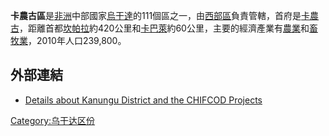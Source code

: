 {{Infobox settlement
|name=卡農古區
|settlement_type=
|native_name      =
|nickname           = 
|image_skyline      
|image_size          = 
|image_caption       =
|image_flag         = 
|image_seal         =
|image_map          = Kanungu District Uganda.png
|map_caption        = 
|coordinates_region   = UG
|subdivision_type1  = 國家
|subdivision_name1  = {{flag|Uganda}}
|subdivision_type2  = 地理區
|subdivision_name2  = [[西部區_(烏干達)|西部區]]
|subdivision_type3  = 首府
|subdivision_name3 = [[卡農古|卡農古]]
|subdivision_type4 = 
|subdivision_name4 = 
|leader_title       =
|leader_name        =
|established_title  =
|established_date   = 
|area_magnitude     = 
|area_total_km2         =  
|area_land_km2          = 
|area_water_km2         = 
|population_as_of   = 2010估計
|population_note    = 
|population_total   =239800
|population_metro   = 
|population_density_km2 = 
|timezone           =[[東非時間|東非時間]]
|utc_offset         = +3
|timezone_DST       = 
|utc_offset_DST     = 
|latd=00|latm=57|lats=|latNS=S
|longd=29|longm=47|longs=|longEW=E
|elevation_m          = 
|blank_name             =
|blank_info             =
|website            =[https://web.archive.org/web/20090212220621/http://www.kanungu.go.ug/]
|footnotes          = 
}}

'''卡農古區'''是[[非洲|非洲]]中部國家[[烏干達|烏干達]]的111個區之一，由[[西部區_(烏干達)|西部區]]負責管轄，首府是[[卡農古|卡農古]]，距離首都[[坎帕拉|坎帕拉]]約420公里和[[卡巴萊|卡巴萊]]約60公里，主要的經濟產業有[[農業|農業]]和[[畜牧業|畜牧業]]，2010年人口239,800。

==外部連結==
*[https://web.archive.org/web/20100526043117/http://www.volunteeruganda.org/region.html Details about Kanungu District and the CHIFCOD Projects]

{{coord|00|57|S|29|47|E|region:UG_type:adm1st|display=title}}

{{Uganda-stub}}
{{烏干達行政區劃}}

[[Category:乌干达区份|Category:乌干达区份]]